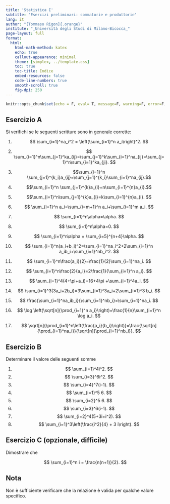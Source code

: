 ```yaml
---
title: 'Statistica I'
subtitle: 'Esercizi preliminari: sommatorie e produttorie'
lang: it
author: "[Tommaso Rigon]{.orange}"
institute: "_Università degli Studi di Milano-Bicocca_"
page-layout: full
format:
  html:
    html-math-method: katex
    echo: true
    callout-appearance: minimal
    theme: [simplex, ../template.css]
    toc: true
    toc-title: Indice
    embed-resources: false
    code-line-numbers: true
    smooth-scroll: true
    fig-dpi: 250
---
```



```r
knitr::opts_chunk$set(echo = F, eval= T, message=F, warning=F, error=F, comment=NA, cache=F, include=T, R.options=list(width=100), dpi = 200, fig.align = "center")
```

## Esercizio A

Si verifichi se le seguenti scritture sono in generale corrette:

1.  $$
    \sum_{i=1}^na_i^2 = \left(\sum_{i=1}^n a_i\right)^2.
    $$

2.  $$ 
\sum_{i=1}^n\sum_{j=1}^ka_{ij}=\sum_{j=1}^k\sum_{i=1}^na_{ij}=\sum_{j=1}^n\sum_{i=1}^ka_{ji}. 
$$

3.  $$\sum_{i=1}^n \sum_{j=1}^{k_i}a_{ij}=\sum_{j=1}^{k_i}\sum_{i=1}^na_{ij}.$$

4.  $$\sum_{i=1}^n \sum_{j=1}^{k}a_{i}=n\sum_{i=1}^{n}a_{i}.$$

5.  $$\sum_{i=1}^n\sum_{j=1}^{k}a_{i}=k\sum_{i=1}^{n}a_{i}. $$

6.  $$ \sum_{i=1}^n a_i=\sum_{i=m+1}^n a_i+\sum_{i=1}^m a_i. $$

7.  $$ \sum_{i=1}^n\alpha=\alpha. $$

8.  $$ \sum_{i=1}^n\alpha=0. $$

9.  $$
    \sum_{i=1}^n\alpha = \sum_{i=5}^{n+4}\alpha.
    $$

10. $$ \sum_{i=1}^n(a_i+b_i)^2=\sum_{i=1}^na_i^2+2\sum_{i=1}^n a_ib_i+\sum_{i=1}^nb_i^2. $$

11. $$ \sum_{i=1}^n\frac{a_i}{2}=\frac{1}{2}\sum_{i=1}^na_i. $$

12. $$ \sum_{i=1}^n\frac{2}{a_i}=2\frac{1}{\sum_{i=1}^n a_i}. $$

13. $$ \sum_{i=1}^4(4+\pi+a_i)=16+4\pi +\sum_{i=1}^4a_i. $$

14. $$ \sum_{i=1}^3(3a_i+2b_i)=3\sum_{i=1}^3a_i+2\sum_{i=1}^3 b_i. $$

15. $$ \frac{\sum_{i=1}^na_ib_i}{\sum_{i=1}^nb_i}=\sum_{i=1}^na_i.
    $$

16. $$ \log \left(\sqrt[n]{\prod_{i=1}^n a_i}\right)=\frac{1}{n}\sum_{i=1}^n \log a_i. $$

17. $$ \sqrt[n]{\prod_{i=1}^n\left(\frac{a_i}{b_i}\right)}=\frac{\sqrt[n]{\prod_{i=1}^na_i}}{\sqrt[n]{\prod_{i=1}^nb_i}}. $$

## Esercizio B

Determinare il valore delle seguenti somme

1.  $$ \sum_{i=1}^4i^2. $$
2.  $$ \sum_{i=3}^6i^2. $$
3.  $$ \sum_{i=4}^7(i-1). $$
4.  $$ \sum_{i=1}^5 6. $$
5.  $$ \sum_{i=2}^5 6. $$
6.  $$ \sum_{i=3}^6(i-1). $$
7.  $$ \sum_{i=2}^4(5+3i+i^2). $$
8.  $$ \sum_{i=1}^3\left(\frac{i^2}{4} + 3 i\right). $$

## Esercizio C (opzionale, difficile)

Dimostrare che

$$
\sum_{i=1}^n i = \frac{n(n+1)}{2}.
$$ 

:::{.callout-tip}
## Nota
Non è sufficiente verificare che la relazione è valida per qualche valore specifico.
:::